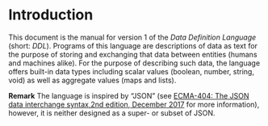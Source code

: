 # Introduction
This document is the manual for version 1 of the *Data Definition Language* (short: *DDL*).
Programs of this language are descriptions of data as text for the purpose of storing and
exchanging that data between entities (humans and machines alike).
For the purpose of describing such data, the language offers built-in data types including scalar values (boolean, number, string, void) as well as aggregate values (maps and lists).

**Remark** The language is inspired by "JSON" (see [ECMA-404: The JSON data interchange syntax,2nd edition, December 2017](https://www.ecma-international.org/publications-and-standards/standards/ecma-404/)
for more information), however, it is neither designed as a super- or subset of JSON.
